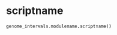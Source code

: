 # scriptname { #genome_intervals.modulename.scriptname }

```python
genome_intervals.modulename.scriptname()
```

